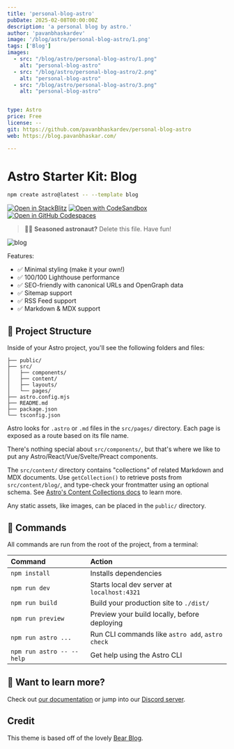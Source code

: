 ```yaml
---
title: 'personal-blog-astro'
pubDate: 2025-02-08T00:00:00Z
description: 'a personal blog by astro.'
author: 'pavanbhaskardev'
image: '/blog/astro/personal-blog-astro/1.png'
tags: ['Blog']
images:
  - src: "/blog/astro/personal-blog-astro/1.png"
    alt: "personal-blog-astro"
  - src: "/blog/astro/personal-blog-astro/2.png"
    alt: "personal-blog-astro"
  - src: "/blog/astro/personal-blog-astro/3.png"
    alt: "personal-blog-astro"


type: Astro
price: Free
license: --
git: https://github.com/pavanbhaskardev/personal-blog-astro
web: https://blog.pavanbhaskar.com/

---
```


# Astro Starter Kit: Blog

```sh
npm create astro@latest -- --template blog
```

[![Open in StackBlitz](https://developer.stackblitz.com/img/open_in_stackblitz.svg)](https://stackblitz.com/github/withastro/astro/tree/latest/examples/blog)
[![Open with CodeSandbox](https://assets.codesandbox.io/github/button-edit-lime.svg)](https://codesandbox.io/p/sandbox/github/withastro/astro/tree/latest/examples/blog)
[![Open in GitHub Codespaces](https://github.com/codespaces/badge.svg)](https://codespaces.new/withastro/astro?devcontainer_path=.devcontainer/blog/devcontainer.json)

> 🧑‍🚀 **Seasoned astronaut?** Delete this file. Have fun!

![blog](https://github.com/withastro/astro/assets/2244813/ff10799f-a816-4703-b967-c78997e8323d)

Features:

- ✅ Minimal styling (make it your own!)
- ✅ 100/100 Lighthouse performance
- ✅ SEO-friendly with canonical URLs and OpenGraph data
- ✅ Sitemap support
- ✅ RSS Feed support
- ✅ Markdown & MDX support

## 🚀 Project Structure

Inside of your Astro project, you'll see the following folders and files:

```text
├── public/
├── src/
│   ├── components/
│   ├── content/
│   ├── layouts/
│   └── pages/
├── astro.config.mjs
├── README.md
├── package.json
└── tsconfig.json
```

Astro looks for `.astro` or `.md` files in the `src/pages/` directory. Each page is exposed as a route based on its file name.

There's nothing special about `src/components/`, but that's where we like to put any Astro/React/Vue/Svelte/Preact components.

The `src/content/` directory contains "collections" of related Markdown and MDX documents. Use `getCollection()` to retrieve posts from `src/content/blog/`, and type-check your frontmatter using an optional schema. See [Astro's Content Collections docs](https://docs.astro.build/en/guides/content-collections/) to learn more.

Any static assets, like images, can be placed in the `public/` directory.

## 🧞 Commands

All commands are run from the root of the project, from a terminal:

| Command                   | Action                                           |
| :------------------------ | :----------------------------------------------- |
| `npm install`             | Installs dependencies                            |
| `npm run dev`             | Starts local dev server at `localhost:4321`      |
| `npm run build`           | Build your production site to `./dist/`          |
| `npm run preview`         | Preview your build locally, before deploying     |
| `npm run astro ...`       | Run CLI commands like `astro add`, `astro check` |
| `npm run astro -- --help` | Get help using the Astro CLI                     |

## 👀 Want to learn more?

Check out [our documentation](https://docs.astro.build) or jump into our [Discord server](https://astro.build/chat).

## Credit

This theme is based off of the lovely [Bear Blog](https://github.com/HermanMartinus/bearblog/).
